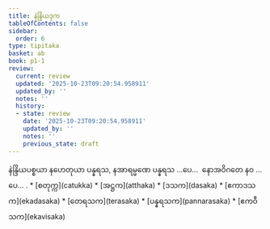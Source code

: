 ```yaml
---
title: နဲန္ဒြိယဒုက
tableOfContents: false
sidebar:
  order: 6
type: tipitaka
basket: ab
book: p1-1
review:
  current: review
  updated: '2025-10-23T09:20:54.958911'
  updated_by: ''
  notes: ''
  history:
  - state: review
    date: '2025-10-23T09:20:54.958911'
    updated_by: ''
    notes: ''
    previous_state: draft
---
```



<ReviewStatus review={frontmatter.review} showDetails={true} />

<HypothesisAnnotation frontmatter={frontmatter} />

<DynamicBreadcrumb />

<Division number="408" book="p1-1" e="ch" v="36" p="134">

<Paragraph number="1240" book="p1-1">
နဲန္ဒြိယပစ္စယာ နဟေတုယာ ပန္နရသ, နအာရမ္မဏေ ပန္နရသ …ပေ…  နောအဝိဂတေ နဝ …ပေ… .

</Paragraph>
</Division>

<TableOfContents book="p1-1">
* [စတုက္က](catukka)
* [အဋ္ဌက](atthaka)
* [ဒသက](dasaka)
* [ဧကာဒသက](ekadasaka)
* [တေရသက](terasaka)
* [ပန္နရသက](pannarasaka)
* [ဧကဝီသက](ekavisaka)
</TableOfContents>